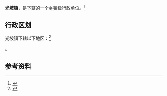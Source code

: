 {{中国乡级行政区|46/90/28/101/000}}

'''光坡镇'''，是{{PRC admin/fullname|46/90/28/101/000|3}}下辖的一个[[乡镇|乡镇]]级行政单位。<ref>{{PRC admin/ref sgc|{{PRC admin/parent|46/90/28/101/000}}}}</ref>

== 行政区划 ==

光坡镇下辖以下地区：<ref>{{PRC admin/ref sgc|46/90/28/101/000}}</ref>

{{PRC admin/children|46/90/28/101/000}}。

== 参考资料 ==

{{reflist}}

{{行政区划小作品}}
{{PRC admin/navcat|46/90/28/101/000}}